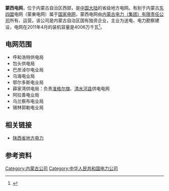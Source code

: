 '''蒙西电网'''，位于内蒙古自治区西部，是[[中国大陆|中国大陆]]的省级地方电网。有别于内蒙古[[东四盟|东四盟]]电网（蒙東电网）属于[[国家电网|国家电网]]，蒙西电网由[[内蒙古电力（集团）有限责任公司|内蒙古电力（集团）有限责任公司]]所有、运营。该公司是内蒙古自治区国有独资企业，主业为送电、电力勘察建设，电网在2011年4月的装机容量是4006万千瓦<ref>{{Cite web |url=http://news.sohu.com/20110606/n309416339.shtml |title=内蒙古蒙西电网计划与南方电网直接合作 |access-date=2014-03-11 |archive-date=2018-06-27 |archive-url=https://web.archive.org/web/20180627005827/http://news.sohu.com/20110606/n309416339.shtml |dead-url=no }}</ref>。

==电网范围==
*呼和浩特供电局 
*包头供电局
*巴彦淖尔电业局
*乌海电业局
*鄂尔多斯电业局
*薛家湾供电局：负责[[准格尔旗|准格尔旗]]、[[清水河县|清水河县]]供电电网
*阿拉善电业局
*乌兰察布电业局 
*锡林郭勒电业局

==相关链接==
*[[陕西省地方电力|陕西省地方电力]]

==参考资料==
<references/>

{{中国大陆电力公司}} 

[[Category:内蒙古公司|Category:内蒙古公司]]
[[Category:中华人民共和国电力公司|Category:中华人民共和国电力公司]]